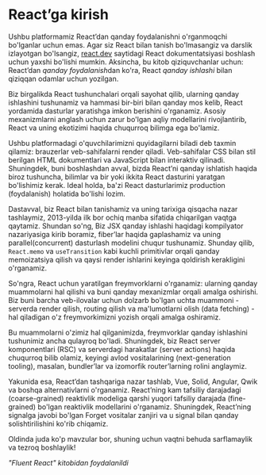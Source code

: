 # React’ga kirish

Ushbu platformamiz React’dan qanday foydalanishni o'rganmoqchi bo'lganlar uchun emas. Agar siz React bilan tanish bo'lmasangiz va darslik izlayotgan bo'lsangiz, [react.dev](https://react.dev) saytidagi React dokumentatsiyasi boshlash uchun yaxshi bo'lishi mumkin. Aksincha, bu kitob qiziquvchanlar uchun: React’dan *qanday foydalanish*dan ko'ra, React *qanday ishlashi* bilan qiziqqan odamlar uchun yozilgan.

Biz birgalikda React tushunchalari orqali sayohat qilib, ularning qanday ishlashini tushunamiz va hammasi bir-biri bilan qanday mos kelib, React yordamida dasturlar yaratishga imkon berishini o'rganamiz. Asosiy mexanizmlarni anglash uchun zarur bo'lgan aqliy modellarini rivojlantirib, React va uning ekotizimi haqida chuqurroq bilimga ega bo'lamiz.

Ushbu platformadagi o'quvchilarimizni quyidagilarni biladi deb taxmin qilamiz: brauzerlar veb-sahifalarni render qiladi. Veb-sahifalar CSS bilan stil berilgan HTML dokumentlari va JavaScript bilan interaktiv qilinadi. Shuningdek, buni boshlashdan avval, bizda React’ni qanday ishlatish haqida biroz tushuncha, bilimlar va bir yoki ikkita React dasturini yaratgan bo'lishimiz kerak. Ideal holda, ba'zi React dasturlarimiz production (foydalanish) holatida bo'lishi lozim.

Dastavval, biz React bilan tanishamiz va uning tarixiga qisqacha nazar tashlaymiz, 2013-yilda ilk bor ochiq manba sifatida chiqarilgan vaqtga qaytamiz. Shundan so'ng, Biz JSX qanday ishlashi haqidagi kompilyator nazariyasiga kirib boramiz, fiber’lar haqida gaplashamiz va uning parallel(concurrent) dasturlash modelini chuqur tushunamiz. Shunday qilib, `React.memo` va `useTransition` kabi kuchli primitivlar orqali qanday memoizatsiya qilish va qaysi render ishlarini keyinga qoldirish kerakligini o'rganamiz.

So'ngra, React uchun yaratilgan freymvorklarni o'rganamiz: ularning qanday muammolarni hal qilishi va buni qanday mexanizmlar orqali amalga oshirishi. Biz buni barcha veb-ilovalar uchun dolzarb bo'lgan uchta muammoni - serverda render qilish, routing qilish va ma'lumotlarni olish (data fetching) - hal qiladigan o'z freymvorkimizni yozish orqali amalga oshiramiz.

Bu muammolarni o'zimiz hal qilganimizda, freymvorklar qanday ishlashini tushunimiz ancha qulayroq bo'ladi. Shuningdek, biz React server komponentlari (RSC) va serverdagi harakatlar (server actions) haqida chuqurroq bilib olamiz, keyingi avlod vositalarining (next-generation tooling), masalan, bundler’lar va izomorfik router’larning rolini anglaymiz.

Yakunida esa, React’dan tashqariga nazar tashlab, Vue, Solid, Angular, Qwik va boshqa alternativlarni o'rganamiz. React’ning kam tafsiliy darajadagi (coarse-grained) reaktivlik modeliga qarshi yuqori tafsiliy darajada (fine-grained) bo'lgan reaktivlik modellarini o'rganamiz. Shuningdek, React’ning signalga javobi bo'lgan Forget vositalar zanjiri va u signal bilan qanday solishtirilishini ko'rib chiqamiz.

Oldinda juda ko'p mavzular bor, shuning uchun vaqtni behuda sarflamaylik va tezroq boshlaylik!


*"Fluent React" kitobidan foydalanildi*